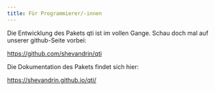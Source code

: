 ```yaml
---
title: Für Programmierer/-innen
---
```


Die Entwicklung des Pakets qti ist im vollen Gange. Schau doch mal auf unserer github-Seite vorbei:

<https://github.com/shevandrin/qti>

Die Dokumentation des Pakets findet sich hier:

<https://shevandrin.github.io/qti/>